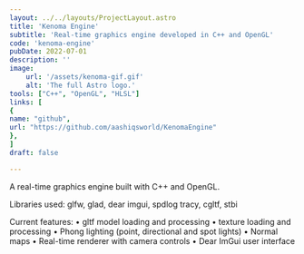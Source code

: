 ```yaml
---
layout: ../../layouts/ProjectLayout.astro
title: 'Kenoma Engine'
subtitle: 'Real-time graphics engine developed in C++ and OpenGL'
code: 'kenoma-engine'
pubDate: 2022-07-01
description: ''
image:
    url: '/assets/kenoma-gif.gif'
    alt: 'The full Astro logo.'
tools: ["C++", "OpenGL", "HLSL"]
links: [
{
name: "github",
url: "https://github.com/aashiqsworld/KenomaEngine"
},
]
draft: false

---
```

A real-time graphics engine built with C++ and OpenGL.

Libraries used: glfw, glad, dear imgui, spdlog tracy, cgltf, stbi


Current features:
• gltf model loading and processing
• texture loading and processing
• Phong lighting (point, directional and spot lights)
• Normal maps
• Real-time renderer with camera controls
• Dear ImGui user interface


